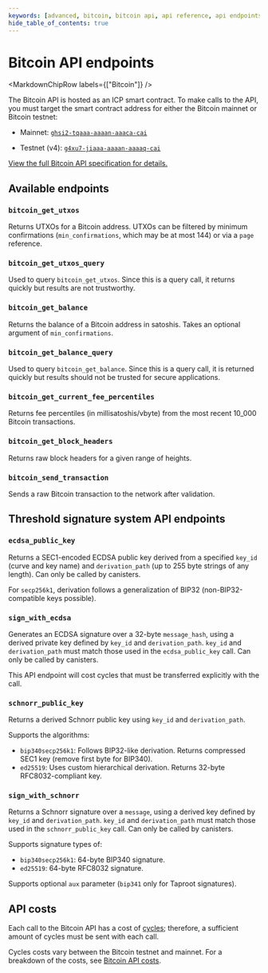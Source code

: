 ```yaml
---
keywords: [advanced, bitcoin, bitcoin api, api reference, api endpoints, bitcoin reference, bitcoin endpoints, btc api]
hide_table_of_contents: true
---
```



# Bitcoin API endpoints

<MarkdownChipRow labels={["Bitcoin"]} />

The Bitcoin API is hosted as an ICP smart contract. To make calls to the API, you must target the smart contract address for either the Bitcoin mainnet or Bitcoin testnet:

- Mainnet: [`ghsi2-tqaaa-aaaan-aaaca-cai`](https://dashboard.internetcomputer.org/canister/ghsi2-tqaaa-aaaan-aaaca-cai)

- Testnet (v4): [`g4xu7-jiaaa-aaaan-aaaaq-cai`](https://dashboard.internetcomputer.org/canister/g4xu7-jiaaa-aaaan-aaaaq-cai)

[View the full Bitcoin API specification for details.](https://github.com/dfinity/bitcoin-canister/blob/master/INTERFACE_SPECIFICATION.md)

## Available endpoints

### `bitcoin_get_utxos`

Returns UTXOs for a Bitcoin address. UTXOs can be filtered by minimum confirmations (`min_confirmations`, which may be at most 144) or via a `page` reference.

### `bitcoin_get_utxos_query`

Used to query `bitcoin_get_utxos`. Since this is a query call, it returns quickly but results are not trustworthy.

### `bitcoin_get_balance`

Returns the balance of a Bitcoin address in satoshis. Takes an optional argument of `min_confirmations`.

### `bitcoin_get_balance_query`

Used to query `bitcoin_get_balance`. Since this is a query call, it is returned quickly but results should not be trusted for secure applications.

### `bitcoin_get_current_fee_percentiles`

Returns fee percentiles (in millisatoshis/vbyte) from the most recent 10_000 Bitcoin transactions.

### `bitcoin_get_block_headers`

Returns raw block headers for a given range of heights.

### `bitcoin_send_transaction`

Sends a raw Bitcoin transaction to the network after validation.

## Threshold signature system API endpoints

### `ecdsa_public_key`

Returns a SEC1-encoded ECDSA public key derived from a specified `key_id` (curve and key name) and `derivation_path` (up to 255 byte strings of any length). Can only be called by canisters.

For `secp256k1`, derivation follows a generalization of BIP32 (non-BIP32-compatible keys possible).

### `sign_with_ecdsa`

Generates an ECDSA signature over a 32-byte `message_hash`, using a derived private key defined by `key_id` and `derivation_path`. `key_id` and `derivation_path` must match those used in the `ecdsa_public_key` call. Can only be called by canisters.

This API endpoint will cost cycles that must be transferred explicitly with the call.

### `schnorr_public_key`

Returns a derived Schnorr public key using `key_id` and `derivation_path`.

Supports the algorithms:
  - `bip340secp256k1`: Follows BIP32-like derivation. Returns compressed SEC1 key (remove first byte for BIP340).
  - `ed25519`: Uses custom hierarchical derivation. Returns 32-byte RFC8032-compliant key.

### `sign_with_schnorr`

Returns a Schnorr signature over a `message`, using a derived key defined by `key_id` and `derivation_path`. `key_id` and `derivation_path` must match those used in the `schnorr_public_key` call. Can only be called by canisters.

Supports signature types of:
  - `bip340secp256k1`: 64-byte BIP340 signature.
  - `ed25519`: 64-byte RFC8032 signature.

Supports optional `aux` parameter (`bip341` only for Taproot signatures).

## API costs

Each call to the Bitcoin API has a cost of [cycles](/docs/building-apps/getting-started/tokens-and-cycles); therefore, a sufficient amount of cycles must be sent with each call.

Cycles costs vary between the Bitcoin testnet and mainnet. For a breakdown of the costs, see [Bitcoin API costs](/docs/references/bitcoin-how-it-works).
